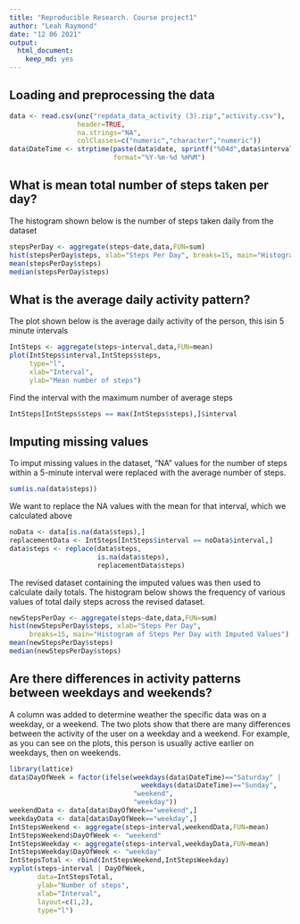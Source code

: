 ```yaml
---
title: "Reproducible Research. Course project1"
author: "Leah Raymond"
date: "12 06 2021"
output: 
  html_document: 
    keep_md: yes
---
```


## Loading and preprocessing the data
```r
data <- read.csv(unz("repdata_data_activity (3).zip","activity.csv"),
                 header=TRUE,
                 na.strings="NA",
                 colClasses=c("numeric","character","numeric"))
data$DateTime <- strptime(paste(data$date, sprintf("%04d",data$interval), sep=" "),
                          format="%Y-%m-%d %H%M")
```


## What is mean total number of steps taken per day?

The histogram shown below is the number of steps taken daily from the dataset
```r
stepsPerDay <- aggregate(steps~date,data,FUN=sum)
hist(stepsPerDay$steps, xlab="Steps Per Day", breaks=15, main="Histogram of Steps Per Day")
mean(stepsPerDay$steps)
median(stepsPerDay$steps)
```


## What is the average daily activity pattern?
The plot shown below is the average daily activity of the person, this isin 5 minute intervals
```r
IntSteps <- aggregate(steps~interval,data,FUN=mean)
plot(IntSteps$interval,IntSteps$steps,
     type="l",
     xlab="Interval",
     ylab="Mean number of steps")
```
Find the interval with the maximum number of average steps
```r
IntSteps[IntSteps$steps == max(IntSteps$steps),]$interval
```


## Imputing missing values
To imput missing values in the dataset, "NA" values for the number of steps within a 5-minute interval were replaced with the average number of steps.
```r
sum(is.na(data$steps))
```
We want to replace the NA values with the mean for that interval, which we calculated above
```r
noData <- data[is.na(data$steps),]
replacementData <- IntSteps[IntSteps$interval == noData$interval,]
data$steps <- replace(data$steps,
                      is.na(data$steps), 
                      replacementData$steps)
```
The revised dataset containing the imputed values was then used to calculate daily totals.  The histogram below shows the frequency of various values of total daily steps across the revised dataset.
```r
newStepsPerDay <- aggregate(steps~date,data,FUN=sum)
hist(newStepsPerDay$steps, xlab="Steps Per Day", 
     breaks=15, main="Histogram of Steps Per Day with Imputed Values")
mean(newStepsPerDay$steps)
median(newStepsPerDay$steps)
```
## Are there differences in activity patterns between weekdays and weekends?
A column was added to determine weather the specific data was on a weekday, or a weekend.
The two plots show that there are many differences between the activity of the user on a weekday and a weekend.
For example, as you can see on the plots, this person is usually active earlier on weekdays, then on weekends.
```r
library(lattice)
data$DayOfWeek = factor(ifelse(weekdays(data$DateTime)=="Saturday" |
                                 weekdays(data$DateTime)=="Sunday",
                               "weekend",
                               "weekday"))
weekendData <- data[data$DayOfWeek=="weekend",]
weekdayData <- data[data$DayOfWeek=="weekday",]
IntStepsWeekend <- aggregate(steps~interval,weekendData,FUN=mean)
IntStepsWeekend$DayOfWeek <- "weekend"
IntStepsWeekday <- aggregate(steps~interval,weekdayData,FUN=mean)
IntStepsWeekday$DayOfWeek <- "weekday"
IntStepsTotal <- rbind(IntStepsWeekend,IntStepsWeekday)
xyplot(steps~interval | DayOfWeek, 
       data=IntStepsTotal, 
       ylab="Number of steps", 
       xlab="Interval",
       layout=c(1,2), 
       type="l")
```

